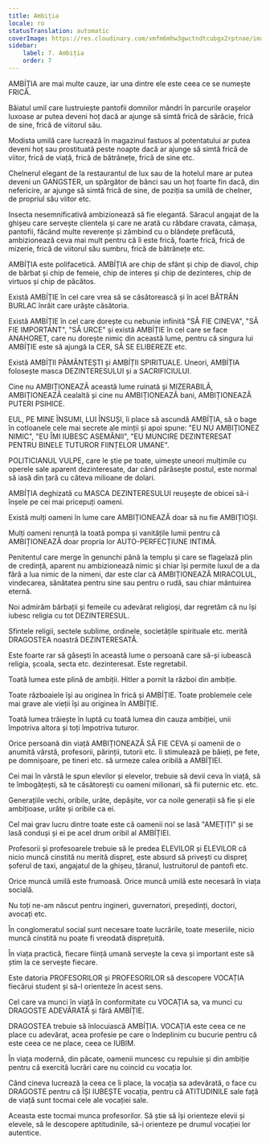 ```yaml
---
title: Ambiția
locale: ro
statusTranslation: automatic
coverImage: https://res.cloudinary.com/xmfm6mhw3gwctndtcubgx2rptnae/image/upload/v1740337243/small_cover_educacion_fundamental_a051170f1c.webp
sidebar:
    label: 7. Ambiția
    order: 7
---
```

AMBÍȚIA are mai multe cauze, iar una dintre ele este ceea ce se numește FRICĂ.

Băiatul umil care lustruiește pantofii domnilor mândri în parcurile orașelor luxoase ar putea deveni hoț dacă ar ajunge să simtă frică de sărăcie, frică de sine, frică de viitorul său.

Modista umilă care lucrează în magazinul fastuos al potentatului ar putea deveni hoț sau prostituată peste noapte dacă ar ajunge să simtă frică de viitor, frică de viață, frică de bătrânețe, frică de sine etc.

Chelnerul elegant de la restaurantul de lux sau de la hotelul mare ar putea deveni un GANGSTER, un spărgător de bănci sau un hoț foarte fin dacă, din nefericire, ar ajunge să simtă frică de sine, de poziția sa umilă de chelner, de propriul său viitor etc.

Insecta nesemnificativă ambizionează să fie elegantă. Săracul angajat de la ghișeu care servește clientela și care ne arată cu răbdare cravata, cămașa, pantofii, făcând multe reverențe și zâmbind cu o blândețe prefăcută, ambizionează ceva mai mult pentru că îi este frică, foarte frică, frică de mizerie, frică de viitorul său sumbru, frică de bătrânețe etc.

AMBÍȚIA este polifacetică. AMBÍȚIA are chip de sfânt și chip de diavol, chip de bărbat și chip de femeie, chip de interes și chip de dezinteres, chip de virtuos și chip de păcătos.

Există AMBÍȚIE în cel care vrea să se căsătorească și în acel BĂTRÂN BURLAC înrăit care urăște căsătoria.

Există AMBÍȚIE în cel care dorește cu nebunie infinită "SĂ FIE CINEVA", "SĂ FIE IMPORTANT", "SĂ URCE" și există AMBÍȚIE în cel care se face ANAHORET, care nu dorește nimic din această lume, pentru că singura lui AMBÍȚIE este să ajungă la CER, SĂ SE ELIBEREZE etc.

Există AMBÍȚII PĂMÂNTEȘTI și AMBÍȚII SPIRITUALE. Uneori, AMBÍȚIA folosește masca DEZINTERESULUI și a SACRIFICIULUI.

Cine nu AMBIȚIONEAZĂ această lume ruinată și MIZERABILĂ, AMBIȚIONEAZĂ cealaltă și cine nu AMBIȚIONEAZĂ bani, AMBIȚIONEAZĂ PUTERI PSIHICE.

EUL, PE MINE ÎNSUMI, LUI ÎNSUȘI, îi place să ascundă AMBÍȚIA, să o bage în cotloanele cele mai secrete ale minții și apoi spune: "EU NU AMBIȚIONEZ NIMIC", "EU ÎMI IUBESC ASEMĂNII", "EU MUNCIRE DEZINTERESAT PENTRU BINELE TUTUROR FIINȚELOR UMANE".

POLITICIANUL VULPE, care le știe pe toate, uimește uneori mulțimile cu operele sale aparent dezinteresate, dar când părăsește postul, este normal să iasă din țară cu câteva milioane de dolari.

AMBÍȚIA deghizată cu MASCA DEZINTERESULUI reușește de obicei să-i înșele pe cei mai pricepuți oameni.

Există mulți oameni în lume care AMBIȚIONEAZĂ doar să nu fie AMBIȚIOȘI.

Mulți oameni renunță la toată pompa și vanitățile lumii pentru că AMBIȚIONEAZĂ doar propria lor AUTO-PERFECȚIUNE INTIMĂ.

Penitentul care merge în genunchi până la templu și care se flagelază plin de credință, aparent nu ambizionează nimic și chiar își permite luxul de a da fără a lua nimic de la nimeni, dar este clar că AMBIȚIONEAZĂ MIRACOLUL, vindecarea, sănătatea pentru sine sau pentru o rudă, sau chiar mântuirea eternă.

Noi admirăm bărbații și femeile cu adevărat religioși, dar regretăm că nu își iubesc religia cu tot DEZINTERESUL.

Sfintele religii, sectele sublime, ordinele, societățile spirituale etc. merită DRAGOSTEA noastră DEZINTERESATĂ.

Este foarte rar să găsești în această lume o persoană care să-și iubească religia, școala, secta etc. dezinteresat. Este regretabil.

Toată lumea este plină de ambiții. Hitler a pornit la război din ambiție.

Toate războaiele își au originea în frică și AMBÍȚIE. Toate problemele cele mai grave ale vieții își au originea în AMBÍȚIE.

Toată lumea trăiește în luptă cu toată lumea din cauza ambiției, unii împotriva altora și toți împotriva tuturor.

Orice persoană din viață AMBIȚIONEAZĂ SĂ FIE CEVA și oamenii de o anumită vârstă, profesorii, părinții, tutorii etc. îi stimulează pe băieți, pe fete, pe domnișoare, pe tineri etc. să urmeze calea oribilă a AMBÍȚIEI.

Cei mai în vârstă le spun elevilor și elevelor, trebuie să devii ceva în viață, să te îmbogățești, să te căsătorești cu oameni milionari, să fii puternic etc. etc.

Generațiile vechi, oribile, urâte, depășite, vor ca noile generații să fie și ele ambițioase, urâte și oribile ca ei.

Cel mai grav lucru dintre toate este că oamenii noi se lasă "AMEȚIȚI" și se lasă conduși și ei pe acel drum oribil al AMBÍȚIEI.

Profesorii și profesoarele trebuie să le predea ELEVILOR și ELEVILOR că nicio muncă cinstită nu merită dispreț, este absurd să privești cu dispreț șoferul de taxi, angajatul de la ghișeu, țăranul, lustruitorul de pantofi etc.

Orice muncă umilă este frumoasă. Orice muncă umilă este necesară în viața socială.

Nu toți ne-am născut pentru ingineri, guvernatori, președinți, doctori, avocați etc.

În conglomeratul social sunt necesare toate lucrările, toate meseriile, nicio muncă cinstită nu poate fi vreodată disprețuită.

În viața practică, fiecare ființă umană servește la ceva și important este să știm la ce servește fiecare.

Este datoria PROFESORILOR și PROFESORILOR să descopere VOCAȚIA fiecărui student și să-l orienteze în acest sens.

Cel care va munci în viață în conformitate cu VOCAȚIA sa, va munci cu DRAGOSTE ADEVĂRATĂ și fără AMBÍȚIE.

DRAGOSTEA trebuie să înlocuiască AMBÍȚIA. VOCAȚIA este ceea ce ne place cu adevărat, acea profesie pe care o îndeplinim cu bucurie pentru că este ceea ce ne place, ceea ce IUBIM.

În viața modernă, din păcate, oamenii muncesc cu repulsie și din ambiție pentru că exercită lucrări care nu coincid cu vocația lor.

Când cineva lucrează la ceea ce îi place, la vocația sa adevărată, o face cu DRAGOSTE pentru că ÎȘI IUBEȘTE vocația, pentru că ATITUDINILE sale față de viață sunt tocmai cele ale vocației sale.

Aceasta este tocmai munca profesorilor. Să știe să își orienteze elevii și elevele, să le descopere aptitudinile, să-i orienteze pe drumul vocației lor autentice.

